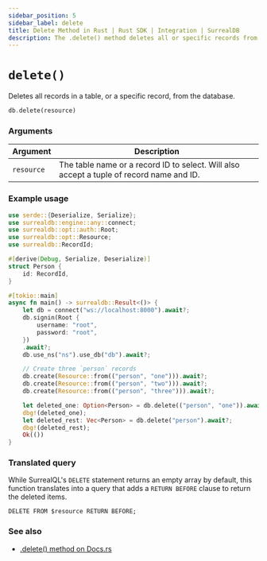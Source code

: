 ```yaml
---
sidebar_position: 5
sidebar_label: delete
title: Delete Method in Rust | Rust SDK | Integration | SurrealDB
description: The .delete() method deletes all or specific records from the database.
---
```


# `delete()`

Deletes all records in a table, or a specific record, from the database.

```rust title="Method Syntax"
db.delete(resource)
```

### Arguments
<table>
    <thead>
        <tr>
            <th colspan="2" scope="col">Argument</th>
            <th colspan="2" scope="col">Description</th>
        </tr>
    </thead>
    <tbody>
        <tr>
            <td colspan="2" scope="row" data-label="Argument">
                <code>resource</code>
            </td>
            <td colspan="2" scope="row" data-label="Description">
                The table name or a record ID to select. Will also accept a tuple of record name and ID.
            </td>
        </tr>
    </tbody>
</table>

### Example usage

```rust
use serde::{Deserialize, Serialize};
use surrealdb::engine::any::connect;
use surrealdb::opt::auth::Root;
use surrealdb::opt::Resource;
use surrealdb::RecordId;

#[derive(Debug, Serialize, Deserialize)]
struct Person {
    id: RecordId,
}

#[tokio::main]
async fn main() -> surrealdb::Result<()> {
    let db = connect("ws://localhost:8000").await?;
    db.signin(Root {
        username: "root",
        password: "root",
    })
    .await?;
    db.use_ns("ns").use_db("db").await?;

    // Create three `person` records
    db.create(Resource::from(("person", "one"))).await?;
    db.create(Resource::from(("person", "two"))).await?;
    db.create(Resource::from(("person", "three"))).await?;

    let deleted_one: Option<Person> = db.delete(("person", "one")).await?;
    dbg!(deleted_one);
    let deleted_rest: Vec<Person> = db.delete("person").await?;
    dbg!(deleted_rest);
    Ok(())
}

```

### Translated query

While SurrealQL's `DELETE` statement returns an empty array by default, this function translates into a query that adds a `RETURN BEFORE` clause to return the deleted items.

```surql
DELETE FROM $resource RETURN BEFORE;
```

### See also

* [.delete() method on Docs.rs](https://docs.rs/surrealdb/latest/surrealdb/struct.Surreal.html#method.delete)